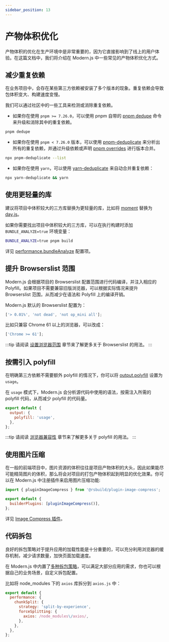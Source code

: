 ```yaml
---
sidebar_position: 13
---
```


# 产物体积优化

产物体积的优化在生产环境中是非常重要的，因为它直接影响到了线上的用户体验。在这篇文档中，我们将介绍在 Modern.js 中一些常见的产物体积优化方式。

## 减少重复依赖

在业务项目中，会存在某些第三方依赖被安装了多个版本的现象。重复依赖会导致包体积变大、构建速度变慢。

我们可以通过社区中的一些工具来检测或消除重复依赖。

- 如果你在使用 `pnpm >= 7.26.0`，可以使用 pnpm 自带的 [pnpm dedupe](https://pnpm.io/cli/dedupe) 命令来升级和消除其中的重复依赖。

```bash
pnpm dedupe
```

- 如果你在使用 `pnpm < 7.26.0` 版本，可以使用 [pnpm-deduplicate](https://github.com/ocavue/pnpm-deduplicate) 来分析出所有的重复依赖，并通过升级依赖或声明 [pnpm overrides](https://pnpm.io/package_json#pnpmoverrides) 进行版本合并。

```bash
npx pnpm-deduplicate --list
```

- 如果你在使用 `yarn`，可以使用 [yarn-deduplicate](https://github.com/scinos/yarn-deduplicate) 来自动合并重复依赖：

```bash
npx yarn-deduplicate && yarn
```

## 使用更轻量的库

建议将项目中体积较大的三方库替换为更轻量的库，比如将 [moment](https://momentjs.com/) 替换为 [day.js](https://day.js.org/)。

如果你需要找出项目中体积较大的三方库，可以在执行构建时添加 `BUNDLE_ANALYZE=true` 环境变量：

```bash
BUNDLE_ANALYZE=true pnpm build
```

详见 [performance.bundleAnalyze](/configure/app/performance/bundle-analyze.html) 配置项。

## 提升 Browserslist 范围

Modern.js 会根据项目的 Browserslist 配置范围进行代码编译，并注入相应的 Polyfill。如果项目不需要兼容旧版浏览器，可以根据实际情况来提升 Browserslist 范围，从而减少在语法和 Polyfill 上的编译开销。

Modern.js 默认的 Browserslist 配置为：

```js
['> 0.01%', 'not dead', 'not op_mini all'];
```

比如只兼容 Chrome 61 以上的浏览器，可以改成：

```js
['Chrome >= 61'];
```

:::tip
请阅读 [设置浏览器范围](https://rsbuild.dev/zh/guide/advanced/browserslist) 章节来了解更多关于 Browserslist 的用法。
:::

## 按需引入 polyfill

在明确第三方依赖不需要额外 polyfill 的情况下，你可以将 [output.polyfill](/configure/app/output/polyfill.html) 设置为 `usage`。

在 `usage` 模式下，Modern.js 会分析源代码中使用的语法，按需注入所需的 polyfill 代码，从而减少 polyfill 的代码量。

```js
export default {
  output: {
    polyfill: 'usage',
  },
};
```

:::tip
请阅读 [浏览器兼容性](/guides/advanced-features/compatibility) 章节来了解更多关于 polyfill 的用法。
:::

## 使用图片压缩

在一般的前端项目中，图片资源的体积往往是项目产物体积的大头，因此如果能尽可能精简图片的体积，那么将会对项目的打包产物体积起到明显的优化效果。你可以在 Modern.js 中注册插件来启用图片压缩功能:

```js title="modern.config.ts"
import { pluginImageCompress } from '@rsbuild/plugin-image-compress';

export default {
  builderPlugins: [pluginImageCompress()],
};
```

详见 [Image Compress 插件](https://rsbuild.dev/zh/plugins/list/plugin-image-compress)。

## 代码拆包

良好的拆包策略对于提升应用的加载性能是十分重要的，可以充分利用浏览器的缓存机制，减少请求数量，加快页面加载速度。

在 Modern.js 中内置了[多种拆包策略](https://rsbuild.dev/zh/guide/optimization/split-chunk)，可以满足大部分应用的需求，你也可以根据自己的业务场景，自定义拆包配置。

比如将 node_modules 下的 `axios` 库拆分到 `axios.js` 中：

```js
export default {
  performance: {
    chunkSplit: {
      strategy: 'split-by-experience',
      forceSplitting: {
        axios: /node_modules\/axios/,
      },
    },
  },
};
```

